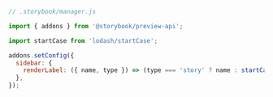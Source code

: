 ```js
// .storybook/manager.js

import { addons } from '@storybook/preview-api';

import startCase from 'lodash/startCase';

addons.setConfig({
  sidebar: {
    renderLabel: ({ name, type }) => (type === 'story' ? name : startCase(name)),
  },
});
```